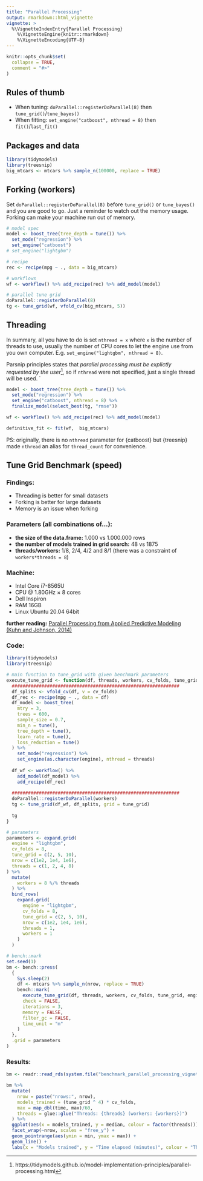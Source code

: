 ```yaml
---
title: "Parallel Processing"
output: rmarkdown::html_vignette
vignette: >
  %\VignetteIndexEntry{Parallel Processing}
    %\VignetteEngine{knitr::rmarkdown}
    %\VignetteEncoding{UTF-8}
---
```

  
```r
knitr::opts_chunk$set(
  collapse = TRUE,
  comment = "#>"
)
```

## Rules of thumb

- When tuning: `doParallel::registerDoParallel(8)` then `tune_grid()`/`tune_bayes()`
- When fitting: `set_engine("catboost", nthread = 8)` then `fit()`/`last_fit()`


## Packages and data

```r
library(tidymodels)
library(treesnip)
big_mtcars <- mtcars %>% sample_n(100000, replace = TRUE)
```

## Forking (workers)

Set `doParallel::registerDoParallel(8)` before `tune_grid()` or `tune_bayes()` and you are good to go. Just a reminder to watch out the memory usage. Forking can make your machine run out of memory.

```r
# model spec
model <- boost_tree(tree_depth = tune()) %>%
  set_mode("regression") %>%
  set_engine("catboost")
# set_engine("lightgbm")

# recipe
rec <- recipe(mpg ~ ., data = big_mtcars)

# workflows
wf <- workflow() %>% add_recipe(rec) %>% add_model(model)

# parallel tune grid
doParallel::registerDoParallel(8)
tg <- tune_grid(wf, vfold_cv(big_mtcars, 5))
```

## Threading

In summary, all you have to do is set `nthread = x` where `x` is the number of threads to use, usually the number of CPU cores to let the engine use from you own computer. E.g. `set_engine("lightgbm", nthread = 8)`.

Parsnip principles states that *parallel processing must be explictly requested by the user*^[https://tidymodels.github.io/model-implementation-principles/parallel-processing.html], so if `nthread` were not specified, just a single thread will be used.
`
```r
model <- boost_tree(tree_depth = tune()) %>%
  set_mode("regression") %>%
  set_engine("catboost", nthread = 8) %>%
  finalize_model(select_best(tg, "rmse"))

wf <- workflow() %>% add_recipe(rec) %>% add_model(model)

definitive_fit <- fit(wf,  big_mtcars)
```

PS: originally, there is no `nthread` parameter for {catboost} but {treesnip} made `nthread` an alias for `thread_count` for convenience.



## Tune Grid Benchmark (speed)

### Findings:

- Threading is better for small datasets
- Forking is better for large datasets
- Memory is an issue when forking

### Parameters (all combinations of...):

- **the size of the data.frame:** 1.000 vs 1.000.000 rows
- **the number of models trained in grid search:** 48 vs 1875
- **threads/workers:** 1/8, 2/4, 4/2 and 8/1 (there was a constraint of `workers*threads = 8`)

### Machine: 

- Intel Core i7-8565U 
- CPU @ 1.80GHz × 8 cores 
- Dell Inspiron
- RAM 16GB
- Linux Ubuntu 20.04 64bit


**further reading:** [Parallel Processing from Applied Predictive Modeling (Kuhn and Johnson, 2014)](http://appliedpredictivemodeling.com/blog/2018/1/17/parallel-processing) 

### Code:

```r
library(tidymodels)
library(treesnip)

# main function to tune_grid with given benchmark parameters
execute_tune_grid <- function(df, threads, workers, cv_folds, tune_grid, engine = "lightgbm") {
  ##############################################################
  df_splits <- vfold_cv(df, v = cv_folds)
  df_rec <- recipe(mpg ~ ., data = df) 
  df_model <- boost_tree(
    mtry = 3, 
    trees = 600, 
    sample_size = 0.7,
    min_n = tune(),
    tree_depth = tune(),
    learn_rate = tune(),
    loss_reduction = tune()
  ) %>% 
    set_mode("regression") %>% 
    set_engine(as.character(engine), nthread = threads)
  
  df_wf <- workflow() %>% 
    add_model(df_model) %>% 
    add_recipe(df_rec)
  
  ##############################################################
  doParallel::registerDoParallel(workers)
  tg <- tune_grid(df_wf, df_splits, grid = tune_grid)
  
  tg
}

# parameters
parameters <- expand.grid(
  engine = "lightgbm",
  cv_folds = 8,
  tune_grid = c(2, 5, 10),
  nrow = c(1e2, 1e4, 1e6),
  threads = c(1, 2, 4, 8)
) %>%
  mutate(
    workers = 8 %/% threads
  ) %>%
  bind_rows(
    expand.grid(
      engine = "lightgbm",
      cv_folds = 8,
      tune_grid = c(2, 5, 10),
      nrow = c(1e2, 1e4, 1e6),
      threads = 1,
      workers = 1
    )
  )

# bench::mark
set.seed(1)
bm <- bench::press(
  {
    Sys.sleep(2)
    df <- mtcars %>% sample_n(nrow, replace = TRUE)
    bench::mark(    
      execute_tune_grid(df, threads, workers, cv_folds, tune_grid, engine),
      check = FALSE,
      iterations = 3,
      memory = FALSE,
      filter_gc = FALSE,
      time_unit = "m"
    )
  },
  .grid = parameters
)
```

### Results:

```r
bm <- readr::read_rds(system.file("benchmark_parallel_processing_vignette.rds", package = "treesnip"))
```


```r
bm %>%
  mutate(
    nrow = paste("nrows:", nrow),
    models_trained = (tune_grid ^ 4) * cv_folds,
    max = map_dbl(time, max)/60,
    threads = glue::glue("Threads: {threads} (workers: {workers})")
  ) %>%
  ggplot(aes(x = models_trained, y = median, colour = factor(threads))) +
  facet_wrap(~nrow, scales = "free_y") +
  geom_pointrange(aes(ymin = min, ymax = max)) +
  geom_line() +
  labs(x = "Models trained", y = "Time elapsed (minutes)", colour = "Threads (Workers)")
```


